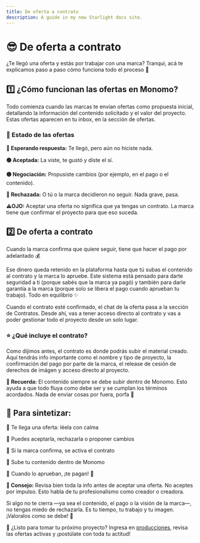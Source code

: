 ```yaml
---
title: De oferta a contrato
description: A guide in my new Starlight docs site.
---
```


# 😎 De oferta a contrato

¿Te llegó una oferta y estás por trabajar con una marca? Tranqui, acá te explicamos paso a paso cómo funciona todo el proceso 🤳

## 1️⃣ ¿Cómo funcionan las ofertas en Monomo?

Todo comienza cuando las marcas te envían ofertas como propuesta inicial, detallando la información del contenido solicitado y el valor del proyecto. Estas ofertas aparecen en tu inbox, en la sección de ofertas.

### 🚦 Estado de las ofertas

**🔵 Esperando respuesta:** Te llegó, pero aún no hiciste nada.

**🟢 Aceptada:** La viste, te gustó y diste el sí.

**🟡 Negociación:** Propusiste cambios (por ejemplo, en el pago o el contenido).

**🔴 Rechazada:** O tú o la marca decidieron no seguir. Nada grave, pasa.

**⚠️OJO:** Aceptar una oferta no significa que ya tengas un contrato. La marca tiene que confirmar el proyecto para que eso suceda.

## 2️⃣ De oferta a contrato

Cuando la marca confirma que quiere seguir, tiene que hacer el pago por adelantado 💰

Ese dinero queda retenido en la plataforma hasta que tú subas el contenido al contrato y la marca lo apruebe.
Este sistema está pensado para darte seguridad a ti (porque sabés que la marca ya pagó) y también para darle garantía a la marca (porque solo se libera el pago cuando aprueban tu trabajo). Todo en equilibrio ✨

Cuando el contrato esté confirmado, el chat de la oferta pasa a la sección de Contratos.
Desde ahí, vas a tener acceso directo al contrato y vas a poder gestionar todo el proyecto desde un solo lugar.

### ⭐ ¿Qué incluye el contrato?

Como dijimos antes, el contrato es donde podrás subir el material creado. Aquí tendrás info importante como el nombre y tipo de proyecto, la confirmación del pago por parte de la marca, el release de cesión de derechos de imágen y acceso directo al proyecto.

**🚩 Recuerda:** El contenido siempre se debe subir dentro de Monomo.
Esto ayuda a que todo fluya como debe ser y se cumplan los términos acordados. Nada de enviar cosas por fuera, porfa 🙏

## 🧵 Para sintetizar:

🔹 Te llega una oferta: léela con calma

🔹 Puedes aceptarla, rechazarla o proponer cambios

🔹 Si la marca confirma, se activa el contrato

🔹 Sube tu contenido dentro de Monomo

🔹 Cuando lo aprueban, ¡te pagan! 💸

**📝 Consejo:** Revisa bien toda la info antes de aceptar una oferta. No aceptes por impulso. Esto habla de tu profesionalismo como creador o creadora.

Si algo no te cierra —ya sea el contenido, el pago o la visión de la marca—, no tengas miedo de rechazarla. Es tu tiempo, tu trabajo y tu imagen. ¡Valoralos como se debe! 💪

🚀 ¿Listo para tomar tu próximo proyecto? Ingresa en [producciones](https://app.monomo.com.co/convocatorias), revisa las ofertas activas y ¡postúlate con toda tu actitud!




